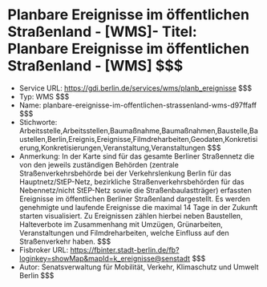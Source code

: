 # Planbare Ereignisse im öffentlichen Straßenland - [WMS]- Titel: Planbare Ereignisse im öffentlichen Straßenland - [WMS] $$$
- Service URL: https://gdi.berlin.de/services/wms/planb_ereignisse $$$
- Typ: WMS $$$
- Name: planbare-ereignisse-im-offentlichen-strassenland-wms-d97ffaff $$$
- Stichworte: Arbeitsstelle,Arbeitsstellen,Baumaßnahme,Baumaßnahmen,Baustelle,Baustellen,Berlin,Ereignis,Ereignisse,Filmdreharbeiten,Geodaten,Konkretisierung,Konkretisierungen,Veranstaltung,Veranstaltungen $$$
- Anmerkung: In der Karte sind für das gesamte Berliner Straßennetz die von den jeweils zuständigen Behörden (zentrale Straßenverkehrsbehörde bei der Verkehrslenkung Berlin für das Hauptnetz/StEP-Netz, bezirkliche Straßenverkehrsbehörden für das Nebennetz/nicht StEP-Netz sowie die Straßenbaulastträger) erfassten Ereignisse im öffentlichen Berliner Straßenland dargestellt. Es werden genehmigte und laufende Ereignisse die maximal 14 Tage in der Zukunft starten visualisiert. Zu Ereignissen zählen hierbei neben Baustellen, Halteverbote im Zusammenhang mit Umzügen, Grünarbeiten, Veranstaltungen und Filmdreharbeiten, welche Einfluss auf den Straßenverkehr haben. $$$
- Fisbroker URL: https://fbinter.stadt-berlin.de/fb?loginkey=showMap&mapId=k_ereignisse@senstadt $$$
- Autor: Senatsverwaltung für Mobilität, Verkehr, Klimaschutz und Umwelt Berlin $$$
